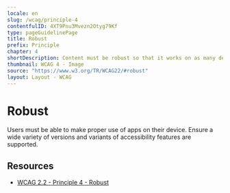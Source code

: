 ```yaml
---
locale: en
slug: /wcag/principle-4
contentfulID: 4XT9Pnu3Mvezn2Otyg79Kf
type: pageGuidelinePage
title: Robust
prefix: Principle
chapter: 4
shortDescription: Content must be robust so that it works on as many devices as possible.
thumbnail: WCAG 4 - Image
source: "https://www.w3.org/TR/WCAG22/#robust"
layout: Layout - WCAG
---
```


# Robust

Users must be able to make proper use of apps on their device. Ensure a wide variety of versions and variants of accessibility features are supported.

## Resources

- [WCAG 2.2 - Principle 4 - Robust](https://www.w3.org/TR/WCAG22/#robust)